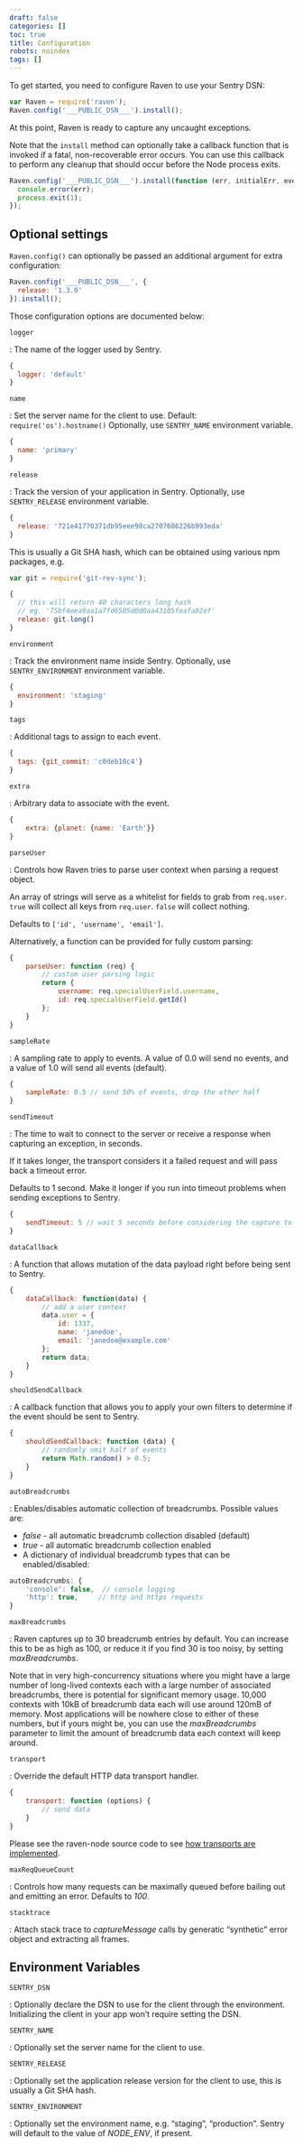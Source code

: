 ```yaml
---
draft: false
categories: []
toc: true
title: Configuration
robots: noindex
tags: []
---
```

To get started, you need to configure Raven to use your Sentry DSN:

```javascript
var Raven = require('raven');
Raven.config('___PUBLIC_DSN___').install();
```

At this point, Raven is ready to capture any uncaught exceptions.

Note that the `install` method can optionally take a callback function that is invoked if a fatal, non-recoverable error occurs. You can use this callback to perform any cleanup that should occur before the Node process exits.

```javascript
Raven.config('___PUBLIC_DSN___').install(function (err, initialErr, eventId) {
  console.error(err);
  process.exit(1);
});
```

## Optional settings

`Raven.config()` can optionally be passed an additional argument for extra configuration:

```javascript
Raven.config('___PUBLIC_DSN___', {
  release: '1.3.0'
}).install();
```

Those configuration options are documented below:

`logger`

: The name of the logger used by Sentry.

  ```javascript
  {
    logger: 'default'
  }
  ```

`name`

: Set the server name for the client to use. Default: `require('os').hostname()` Optionally, use `SENTRY_NAME` environment variable.

  ```javascript
  {
    name: 'primary'
  }
  ```

`release`

: Track the version of your application in Sentry. Optionally, use `SENTRY_RELEASE` environment variable.

  ```javascript
  {
    release: '721e41770371db95eee98ca2707686226b993eda'
  }
  ```

  This is usually a Git SHA hash, which can be obtained using various npm packages, e.g.

  ```javascript
  var git = require('git-rev-sync');

  {
    // this will return 40 characters long hash
    // eg. '75bf4eea9aa1a7fd6505d0d0aa43105feafa92ef'
    release: git.long()
  }
  ```

`environment`

: Track the environment name inside Sentry. Optionally, use `SENTRY_ENVIRONMENT` environment variable.

  ```javascript
  {
    environment: 'staging'
  }
  ```

`tags`

: Additional tags to assign to each event.

  ```javascript
  {
    tags: {git_commit: 'c0deb10c4'}
  }
  ```

`extra`

: Arbitrary data to associate with the event.

  ```javascript
  {
      extra: {planet: {name: 'Earth'}}
  }
  ```

`parseUser`

: Controls how Raven tries to parse user context when parsing a request object.

  An array of strings will serve as a whitelist for fields to grab from `req.user`. `true` will collect all keys from `req.user`. `false` will collect nothing.

  Defaults to `['id', 'username', 'email']`.

  Alternatively, a function can be provided for fully custom parsing:

  ```javascript
  {
      parseUser: function (req) {
          // custom user parsing logic
          return {
              username: req.specialUserField.username,
              id: req.specialUserField.getId()
          };
      }
  }
  ```

`sampleRate`

: A sampling rate to apply to events. A value of 0.0 will send no events, and a value of 1.0 will send all events (default).

  ```javascript
  {
      sampleRate: 0.5 // send 50% of events, drop the other half
  }
  ```

`sendTimeout`

: The time to wait to connect to the server or receive a response when capturing an exception, in seconds.

  If it takes longer, the transport considers it a failed request and will pass back a timeout error.

  Defaults to 1 second. Make it longer if you run into timeout problems when sending exceptions to Sentry.

  ```javascript
  {
      sendTimeout: 5 // wait 5 seconds before considering the capture to have failed
  }
  ```

`dataCallback`

: A function that allows mutation of the data payload right before being sent to Sentry.

  ```javascript
  {
      dataCallback: function(data) {
          // add a user context
          data.user = {
              id: 1337,
              name: 'janedoe',
              email: 'janedoe@example.com'
          };
          return data;
      }
  }
  ```

`shouldSendCallback`

: A callback function that allows you to apply your own filters to determine if the event should be sent to Sentry.

  ```javascript
  {
      shouldSendCallback: function (data) {
          // randomly omit half of events
          return Math.random() > 0.5;
      }
  }
  ```

`autoBreadcrumbs`

: Enables/disables automatic collection of breadcrumbs. Possible values are:

  -   _false_ - all automatic breadcrumb collection disabled (default)
  -   _true_ - all automatic breadcrumb collection enabled
  -   A dictionary of individual breadcrumb types that can be enabled/disabled:

  ```javascript
  autoBreadcrumbs: {
      'console': false,  // console logging
      'http': true,     // http and https requests
  }
  ```

`maxBreadcrumbs`

: Raven captures up to 30 breadcrumb entries by default. You can increase this to be as high as 100, or reduce it if you find 30 is too noisy, by setting _maxBreadcrumbs_.

  Note that in very high-concurrency situations where you might have a large number of long-lived contexts each with a large number of associated breadcrumbs, there is potential for significant memory usage. 10,000 contexts with 10kB of breadcrumb data each will use around 120mB of memory. Most applications will be nowhere close to either of these numbers, but if yours might be, you can use the _maxBreadcrumbs_ parameter to limit the amount of breadcrumb data each context will keep around.

`transport`

: Override the default HTTP data transport handler.

  ```javascript
  {
      transport: function (options) {
          // send data
      }
  }
  ```

  Please see the raven-node source code to see [how transports are implemented](https://github.com/getsentry/sentry-javascript/blob/master/packages/raven-node/lib/transports.js).

`maxReqQueueCount`

: Controls how many requests can be maximally queued before bailing out and emitting an error. Defaults to _100_.

`stacktrace`

: Attach stack trace to _captureMessage_ calls by generatic “synthetic” error object and extracting all frames.

## Environment Variables

`SENTRY_DSN`

: Optionally declare the DSN to use for the client through the environment. Initializing the client in your app won’t require setting the DSN.

`SENTRY_NAME`

: Optionally set the server name for the client to use.

`SENTRY_RELEASE`

: Optionally set the application release version for the client to use, this is usually a Git SHA hash.

`SENTRY_ENVIRONMENT`

: Optionally set the environment name, e.g. “staging”, “production”. Sentry will default to the value of _NODE_ENV_, if present.
